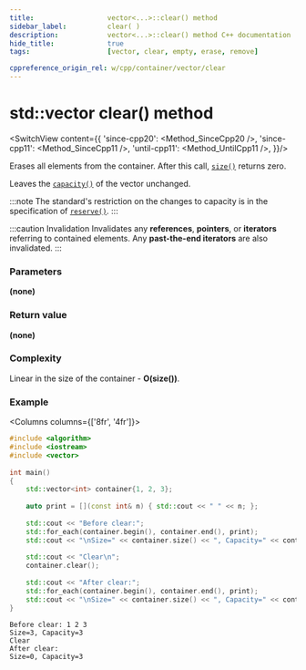 ```yaml
---
title:					vector<...>::clear() method
sidebar_label:			clear( )
description:			vector<...>::clear() method C++ documentation
hide_title:				true
tags:					[vector, clear, empty, erase, remove]

cppreference_origin_rel: w/cpp/container/vector/clear
---
```



<!----------------- Codes ---------------------->

<!-- clear() -->

# std::vector clear() method

<SwitchView content={{
        'since-cpp20': <Method_SinceCpp20 />,
        'since-cpp11': <Method_SinceCpp11 />,
        'until-cpp11': <Method_UntilCpp11 />,
    }}/>

Erases all elements from the container. After this call, [`size()`](size) returns zero.

Leaves the [`capacity()`](capacity) of the vector unchanged.

:::note
The standard's restriction on the changes to capacity is in the specification of [`reserve()`](reserve).
:::

:::caution Invalidation
Invalidates any **references**, **pointers**, or **iterators** referring to contained elements.
Any **past-the-end iterators** are also invalidated.
:::

### Parameters

**(none)**

### Return value

**(none)**

### Complexity

Linear in the size of the container - **O(size())**.

### Example

<Columns columns={['8fr', '4fr']}>
<div>

```cpp
#include <algorithm>
#include <iostream>
#include <vector>
 
int main()
{
    std::vector<int> container{1, 2, 3};
 
    auto print = [](const int& n) { std::cout << " " << n; };
 
    std::cout << "Before clear:";
    std::for_each(container.begin(), container.end(), print);
    std::cout << "\nSize=" << container.size() << ", Capacity=" << container.capacity() << '\n';
 
    std::cout << "Clear\n";
    container.clear();
 
    std::cout << "After clear:";
    std::for_each(container.begin(), container.end(), print);
    std::cout << "\nSize=" << container.size() << ", Capacity=" << container.capacity() << '\n';
}
```

</div>
<div>

```plaintext title="Output"
Before clear: 1 2 3
Size=3, Capacity=3
Clear
After clear:
Size=0, Capacity=3
```

</div>
</Columns>
